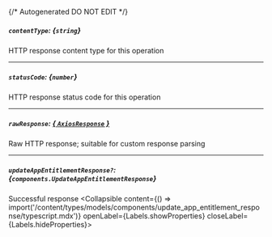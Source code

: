 {/* Autogenerated DO NOT EDIT  */}

##### `contentType`: *{`string`}*
HTTP response content type for this operation

---
##### `statusCode`: *{`number`}*
HTTP response status code for this operation

---
##### `rawResponse`: [*{ `AxiosResponse` }*](https://axios-http.com/docs/res_schema)
Raw HTTP response; suitable for custom response parsing

---
##### `updateAppEntitlementResponse?`: *{`components.UpdateAppEntitlementResponse`}*
Successful response
<Collapsible content={() => import('/content/types/models/components/update_app_entitlement_response/typescript.mdx')} openLabel={Labels.showProperties} closeLabel={Labels.hideProperties}>
</Collapsible>


